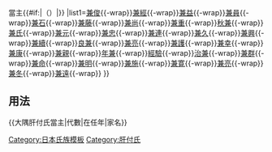 {{Navbox
|name=大隅肝付氏當主
|title=大隅[[肝付氏]]{{#if:{{{1|}}}|{{{1|}}}|}}當主{{#if:{{{2|}}}|（{{{2|}}}）|}}
|list1={{Nowrap begin}}[[肝付兼俊|兼俊]]{{-wrap}}[[肝付兼經|兼經]]{{-wrap}}[[肝付兼益|兼益]]{{-wrap}}[[肝付兼員|兼員]]{{-wrap}}[[肝付兼石|兼石]]{{-wrap}}[[肝付兼藤|兼藤]]{{-wrap}}[[肝付兼尚|兼尚]]{{-wrap}}[[肝付兼重|兼重]]{{-wrap}}[[肝付秋兼|秋兼]]{{-wrap}}[[肝付兼氏|兼氏]]{{-wrap}}[[肝付兼元|兼元]]{{-wrap}}[[肝付兼忠|兼忠]]{{-wrap}}[[肝付兼連|兼連]]{{-wrap}}[[肝付兼久|兼久]]{{-wrap}}[[肝付兼興|兼興]]{{-wrap}}[[肝付兼續|兼續]]{{-wrap}}[[肝付良兼|良兼]]{{-wrap}}[[肝付兼亮|兼亮]]{{-wrap}}[[肝付兼護|兼護]]{{-wrap}}[[肝付兼幸|兼幸]]{{-wrap}}[[肝付兼康|兼康]]{{-wrap}}[[肝付兼親|兼親]]{{-wrap}}[[肝付年兼|年兼]]{{-wrap}}[[肝付經驗|經驗]]{{-wrap}}[[肝付治兼|治兼]]{{-wrap}}[[肝付兼群|兼群]]{{-wrap}}[[肝付兼命|兼命]]{{-wrap}}[[肝付兼明|兼明]]{{-wrap}}[[肝付兼施|兼施]]{{-wrap}}[[肝付兼寛|兼寛]]{{-wrap}}[[肝付兼亮 (第31代)|兼亮]]{{-wrap}}[[肝付兼冬|兼冬]]{{-wrap}}[[肝付兼遠|兼遠]]{{-wrap}}{{Nowrap end}}
}}<noinclude>

== 用法 ==
<nowiki>{{大隅肝付氏當主|代數|在任年|家名}}</nowiki>
[[Category:日本氏族模板]]
[[Category:肝付氏]]
</noinclude>